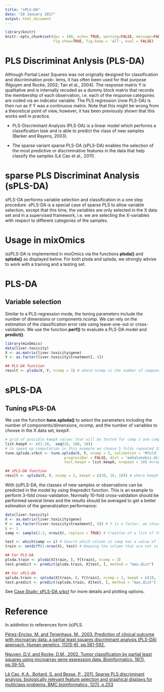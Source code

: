 ```yaml
---
title: "sPLS-DA"
date: "20 January 2017"
output: html_document
---
```


```r
library(knitr)
knitr::opts_chunk$set(dpi = 100, echo= TRUE, warning=FALSE, message=FALSE, #dev = 'jpeg',
                      fig.show=TRUE, fig.keep = 'all', eval = FALSE)
```

# PLS Discriminat Anlysis (PLS-DA)

Although Partial Least Squares was not originally designed for classification and discrimination prob- lems, it has often been used for that purpose (Nguyen and Rocke, 2002; Tan et al., 2004). The response matrix Y is qualitative and is internally recoded as a dummy block matrix that records the membership of each observation, i.e. each of the response categories are coded via an indicator variable. The PLS regression (now PLS-DA) is then run as if Y was a continuous matrix. Note that this might be wrong from a theoretical point of view, however, it has been previously shown that this works well in practice. 

* PLS-Discriminant Analysis (PLS-DA) is a linear model which performs a classification task and is able to predict the class of new samples (Barker and Rayens, 2003).

* The sparse variant sparse PLS-DA (sPLS-DA) enables the selection of the most predictive or discriminative features in the data that help classify the samples (Lê Cao et al., 2011).

# sparse PLS Discriminat Analysis (sPLS-DA)

sPLS-DA performs variable selection and classification in a one step procedure. sPLS-DA is a special case of sparse PLS  to allow variable selection, except that this time, the variables are only selected in the X data set and in a supervised framework, i.e. we are selecting the X-variables with respect to different categories of the samples.

# Usage in mixOmics

(s)PLS-DA is implemented in mixOmics via the functions **plsda()** and **splsda()** as displayed below. For both plsda and splsda, we strongly advise to work with a training and a testing set. 

# PLS-DA

## Variable selection

Similar to a PLS-regression mode, the tuning parameters include the number of dimensions or components *ncomp*. We can rely on the estimation of the classification error rate using leave-one-out or cross-validation. We use the function **perf()** to evaluate a PLS-DA model and **predict()**. 

```r
library(mixOmics)
data(liver.toxicity)
X <- as.matrix(liver.toxicity$gene)
Y <- as.factor(liver.toxicity$treatment[, 4])             

## PLS-DA function
result <- plsda(X, Y, ncomp = 3) # where ncomp is the number of components wanted
```

# sPLS-DA

## Tuning sPLS-DA

We use the function **tune.splsda()** to select the parameters including the number of components/dimensions, *ncomp*, and the number of variables to choose in the X data set, *keepX*.

```r
# grid of possible keepX values that will be tested for comp 1 and comp 2
list.keepX <- c(1:10,  seq(20, 100, 10))
# to speed up computation in this example we choose 5 folds repeated 10 times:
tune.splsda.srbct <- tune.splsda(X, Y, ncomp = 5, validation = 'Mfold', folds = 5, 
                           progressBar = FALSE, dist = 'mahalanobis.dist',
                           test.keepX = list.keepX, nrepeat = 10) #nrepeat 50-100
```

```r
## sPLS-DA function
result <- splsda(X, Y, ncomp = 3, keepX = c(10, 10, 10)) # where keepX is the number of variables selected for each components
```

With (s)PLS-DA, the classes of new samples or observations can be predicted in the model by using thepredict function. This is an example to perform 3-fold cross-validation. Normally 10-fold cross-validation should be performed several times and the results should be averaged to get a better estimation of the generalization performance:

```r
data(liver.toxicity)
X <- as.matrix(liver.toxicity$gene)
Y <- as.factor(liver.toxicity$treatment[, 4]) # Y is a factor, we chose it as the time points of necropsy
i <- 1
samp <- sample(1:3, nrow(X), replace = TRUE) # Creation of a list of the same size as X containing 1, 2 or 3

test <- which(samp == i) # Search which column in samp has a value of 1
train <- setdiff(1:nrow(X), test) # Keeping the column that are not in test

## For PLS-DA
plsda.train <- plsda(X[train, ], Y[train], ncomp = 3)
test.predict <- predict(plsda.train, X[test, ], method = "max.dist")

## For sPLS-DA
splsda.train <- splsda(X[train, ], Y[train], ncomp = 3, keepX = c(10, 10, 10))
test.predict <- predict(splsda.train, X[test, ], method = "max.dist")
```

See [Case Study: sPLS-DA srbct](http://mixomics.org/case-studies/spls-da-srbct-2/) for more details and plotting options. 

# Reference 

In addintion to references form (s)PLS.

[Pérez-Enciso, M. and Tenenhaus, M., 2003. Prediction of clinical outcome with microarray data: a partial least squares discriminant analysis (PLS-DA) approach. Human genetics, 112(5-6), pp.581-592.](http://link.springer.com/article/10.1007/s00439-003-0921-9/fulltext.html)

[Nguyen, D.V. and Rocke, D.M., 2002. Tumor classification by partial least squares using microarray gene expression data. Bioinformatics, 18(1), pp.39-50.](https://bmcbioinformatics.biomedcentral.com/articles/10.1186/1471-2105-12-253)

[Lê Cao, K.A., Boitard, S. and Besse, P., 2011. Sparse PLS discriminant analysis: biologically relevant feature selection and graphical displays for multiclass problems. BMC bioinformatics, 12(1), p.253](https://bmcbioinformatics.biomedcentral.com/articles/10.1186/1471-2105-12-253)
